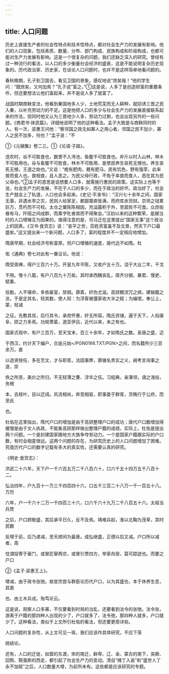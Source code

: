 ```yaml
---
---
---
```

title: 人口问题
---



历史上直接生产者的社会性特点和技术性特点，都对社会生产力的发展有影响。他们的人口现象，包括素质、数量、分布、部门构成、民族构成和阶级构成，也都可能对生产力发展有影响。这是一个很复杂的问题，我们还缺乏深入的研究。曾经有过一种流行的看法，以人口的多少衡量社会经济的盛衰，这是不能说明复杂历史现象的。历代政治家、历史家，在谈论人口问题时，也并不是这样简单地看问题的。

春秋晚期，孔子到卫国去，看见卫国的景象，感叹地说“庶矣哉！”他的学生问：“既庶矣，又何加焉？”孔子说“富之。”①这是说，人多了是创造财富的重要条件，但还要想法让他们富起来，并不是说人多了就富了。

战国时期商鞅变法，他看到秦国地多人少，土地荒芜而无人耕种，就招诱三晋之民入秦，以补充劳动力的不足。这是他把人口的多少与社会生产力的发展直接联系起来的作法，但同时他又认为三晋地少人多，劳动力过剩，也会出现另外的一些问题。《商君书·徕民篇》，详细地说明了他的这种看法。孟子大致是与商鞅同时的人。有一次，梁惠王问他：“察邻国之政无如寡人之用心者，邻国之民不加少，寡人之民不加多，何也？”孟子说：“不

①《元稹集》卷二三。①《论语·子路》。

违农时，谷不可胜食也，数罟不入洿池，鱼鳖不可胜食也。斧斤以时入山林，林木不可胜用也。谷与鱼鳖不可胜食，林木不可胜用，是使民养生丧死无憾也。养生丧死无憾，王道之始也。”又说：“疱有肥肉，厩有肥马，民有饥色，野有饿莩，此率兽而食人也。兽相食，且人恶之。为民父母行政，不免于率兽而食人，恶在其为民父母也。”②孟子的意思是说想要人口多，就需施行惠民的政策。这实际上也等于说，社会生产力的发展，不在于人口的多少，而在于政治的好坏。政治好了，社会生产就会上了轨道，人口也会多起来。《史记·平准书》：“汉兴七十余年之间，国家无事，非遇水旱之灾，民则人给家足，都鄙廪庾皆满，而府库余货财。京师之钱累巨万，贯朽而不可校。太仓之粟陈陈相因，充溢露积于外，至腐败不可食。众庶街巷有马，阡陌之间成群，而乘字牝者傧而不得聚会。”汉初以来的这种繁荣，是跟当时的人口增殖互为因果的。值得注意的是，司马迁在这里提出“国家无事”这个政治上的因素。《汉书·食货志》说：“哀平之世，百姓资富虽不及文景，然天下户口最盛矣。”这又提出来一个新问题，人口多了，富的程度并不一定相应地增加。

隋唐早期，社会经济号称富厚。但户口增殖的速度，唐代远不如隋。杜

佑《通典》卷七对此有一番议论。他说：

隋受周禅，得户三百六十万。开皇九年平陈，又收户五十万。洎于大业二年，干戈

不用。惟十八载，有户八百九十万矣。其时承西魏丧乱，周齐分据、暴君、慢吏、赋重、

役勤，人不堪命，多依豪室，禁纲。隳紊，奸伪尤滋。高颎覩流冗之病，建输籍之法，于是定其名，轻其数，使人知：为浮客被彊家收大半之赋；为编氓，奉公上，蒙，轻减

之征。先敷其信，后行其令，承庶怀惠，奸无所容。隋氏资储，遍于天下，人俗康阜，颎之力多焉。功规萧葛，道亚伊吕，近代以来，未之有也。

国家贞观中，有户三百万，至天宝末，百三十余年，才如隋氏之数。圣唐之盛，迈

于西汉，约计天下编户，合逾元始</PGN0166.TXT/PGN>之间，而名籍所少三百余万。直

以选贤授任，多在艺文，才与职乖，法因事弊，隳循名贵实之义，阙考言询事之道，崇

佚之所至，美价之所归，不无轻薄之曹、浮华之伍。习程典，亲簿领，谓之浅俗，务根

本，去枝叶，目以迂阔。风流相尚，奔竞相驱，职事委于群胥，货贿行于公府，而至此

也。

杜佑在这里指出，隋代户口的增加是由于高颎整理户口的成功；唐代户口数增加得缓慢是由于文人执政，不能象高颎那样做出整理户籍的成绩。实际上，杜佑是提出两个问题。一个是封建国家跟地方大族争夺劳动力。一个是国家户籍跟实际的户口数，有时会相差很远。这两个问题的存在，为研究历史上的人口问题增加了困难。究竟历代户口的数字记载有多大的真实性，还需要认真的研究。

《明史·食货志》：

洪武二十六年，天下户一千六百五万二千八百六十，口六千五十四万五千八百十二。

弘治四年，户九百十一万三千四百四十六，口五千三百二十八万一千一百五十八。万历

六年，户一千六十二万一千四百三十六，口六千六十九万二千八百五十六。太祖当兵燹

之后，户口顾极盛，其后承平日久，反不及焉。靖难兵起，淮以北鞠为茂草，其时民数

反增于前，后乃递减，至天顺间为最衰。成弘继盛，正德以后又减。户口所以减者，周

忱谓投寄于豪门，或冒匠窜两京，或冒引贾四方，举家舟居，莫可踪迹也。而要之户口

②《孟子·梁惠王上》。

增减，由于政令张弛。故宣宗尝与群臣论历代户口，以为其盛也，本于休养生息，其衰

也、由土木兵戎。殆笃论云。

这是说，观察人口多寡，不仅要看到时局的治乱，还要看到法令的张弛。法令张，游离于户籍的那四种人出现的少了，户口就多了，法令弛，那四种人就多，户口就少了。这种看法，类似于上文所引杜佑的看法，但还要更周详些。

人口问题的复杂性，从上文可见一斑，我们应该作具体研究，不应下笼

统结论。

还有，人口的迁徙，如晋的东渡，宋的南迁，鲜卑、辽、金、蒙古的南下，突厥、回鹘、黠戞斯的西走，都引起了社会生产力的变动。清自“摊丁入亩”和“盛世人丁永不加赋”之后，人口数量大增，为前所未有。这些都是应该研究的专题。